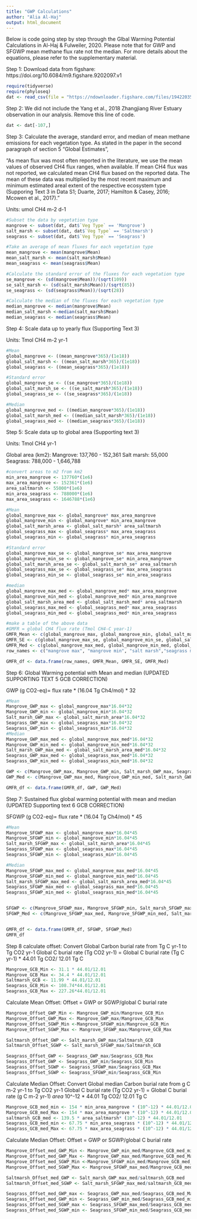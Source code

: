 ```yaml
---
title: "GWP Calculations"
author: "Alia Al-Haj"
output: html_document
---
```


Below is code going step by step through the Glbal Warming Potential Calculations in Al-Haj & Fulweiler, 2020. Please note that for GWP and SFGWP mean methane flux rate not the median. For more details about the equations, please refer to the supplementary material.

Step 1: Download data from figshare: https://doi.org/10.6084/m9.figshare.9202097.v1
```r
require(tidyverse)
require(phyloseq)
dat <- read_csv(file = "https://ndownloader.figshare.com/files/19422035")
```


Step 2: We did not include the Yang et al., 2018 Zhangjiang River Estuary observation in our analysis. Remove this line of code.
```r
dat <- dat[-107,]
```


Step 3: Calculate the average, standard error, and median of mean methane emissions for each vegetation type. As stated in the paper in the second paragraph of section 5 "Global Estimates", 

"As mean flux was most often reported in the literature, we use the mean values of observed CH4 flux ranges, when available. If mean CH4 flux was not reported, we calculated mean CH4 flux based on the reported data. The mean of these data was multiplied by the most recent maximum and minimum estimated areal extent of the respective ecosystem type (Supporing Text 3 in Data S1; Duarte, 2017; Hamilton & Casey, 2016; Mcowen et al., 2017)."

Units: umol CH4 m-2 d-1

```r
#Subset the data by vegetation type
mangrove <- subset(dat, dat$`Veg Type` == 'Mangrove')
salt_marsh <- subset(dat, dat$`Veg Type` == 'Saltmarsh')
seagrass <- subset(dat, dat$`Veg Type` == 'Seagrass')

#Take an average of mean fluxes for each vegetation type
mean_mangrove <- mean(mangrove$Mean)
mean_salt_marsh <- mean(salt_marsh$Mean)
mean_seagrass <- mean(seagrass$Mean)

#Calculate the standard error of the fluxes for each vegetation type
se_mangrove <- (sd(mangrove$Mean))/(sqrt(109))
se_salt_marsh <- (sd(salt_marsh$Mean))/(sqrt(85))
se_seagrass <- (sd(seagrass$Mean))/(sqrt(28))

#Calculate the median of the fluxes for each vegetation type
median_mangrove <- median(mangrove$Mean)
median_salt_marsh <-median(salt_marsh$Mean)
median_seagrass <- median(seagrass$Mean)
```


Step 4: Scale data up to yearly flux (Supporting Text 3)

Units: Tmol CH4 m-2 yr-1
```r
#Mean
global_mangrove <- ((mean_mangrove*365)/(1e18))
global_salt_marsh <- ((mean_salt_marsh*365)/(1e18))
global_seagrass <- ((mean_seagrass*365)/(1e18))

#Standard error
global_mangrove_se <- ((se_mangrove*365)/(1e18))
global_salt_marsh_se <- ((se_salt_marsh*365)/(1e18))
global_seagrass_se <- ((se_seagrass*365)/(1e18))

#Median
global_mangrove_med <- ((median_mangrove*365)/(1e18))
global_salt_marsh_med <- ((median_salt_marsh*365)/(1e18))
global_seagrass_med <- ((median_seagrass*365)/(1e18))
```


Step 5: Scale data up to global area (Supporting text 3)

Units: Tmol CH4 yr-1

Global area (km2):
Mangrove: 137,760 - 152,361
Salt marsh: 55,000
Seagrass: 788,000 - 1,646,788
```r
#convert areas to m2 from km2
min_area_mangrove <- 137760*(1e6)
max_area_mangrove <- 152361*(1e6)
area_saltmarsh <- 55000*(1e6)
min_area_seagrass <- 788000*(1e6)
max_area_seagrass <- 1646788*(1e6)

#Mean
global_mangrove_max <- global_mangrove* max_area_mangrove
global_mangrove_min <- global_mangrove* min_area_mangrove
global_salt_marsh_area <- global_salt_marsh* area_saltmarsh
global_seagrass_max <- global_seagrass* max_area_seagrass
global_seagrass_min <- global_seagrass* min_area_seagrass

#Standard error
global_mangrove_max_se <- global_mangrove_se* max_area_mangrove
global_mangrove_min_se <- global_mangrove_se* min_area_mangrove
global_salt_marsh_area_se <- global_salt_marsh_se* area_saltmarsh
global_seagrass_max_se <- global_seagrass_se* max_area_seagrass
global_seagrass_min_se <- global_seagrass_se* min_area_seagrass

#median
global_mangrove_max_med <- global_mangrove_med* max_area_mangrove
global_mangrove_min_med <- global_mangrove_med* min_area_mangrove
global_salt_marsh_area_med <- global_salt_marsh_med* area_saltmarsh
global_seagrass_max_med <- global_seagrass_med* max_area_seagrass
global_seagrass_min_med <- global_seagrass_med* min_area_seagrass

#make a table of the above data
#GMFR = global CH4 flux rate (Tmol CH4-C year-1)
GMFR_Mean <- c(global_mangrove_max, global_mangrove_min, global_salt_marsh_area, global_seagrass_max, global_seagrass_min)
GMFR_SE <- c(global_mangrove_max_se, global_mangrove_min_se, global_salt_marsh_area_se, global_seagrass_max_se, global_seagrass_min_se)
GMFR_Med <- c(global_mangrove_max_med, global_mangrove_min_med, global_salt_marsh_area_med, global_seagrass_max_med, global_seagrass_min_med)
row_names <- c("mangrove max", "mangrove min", "salt marsh","seagrass max", "seagrass min")

GMFR_df <- data.frame(row_names, GMFR_Mean, GMFR_SE, GMFR_Med)
```


Step 6: Global Warming potential with Mean and median (UPDATED SUPPORTING TEXT 5 GCB CORRECTION)

GWP (g CO2-eq)= flux rate * (16.04 Tg Ch4/mol) * 32

```r
#Mean
Mangrove_GWP_max <- global_mangrove_max*16.04*32
Mangrove_GWP_min <- global_mangrove_min*16.04*32
Salt_marsh_GWP_max <- global_salt_marsh_area*16.04*32
Seagrass_GWP_max <- global_seagrass_max*16.04*32
Seagrass_GWP_min <- global_seagrass_min*16.04*32
#Median
Mangrove_GWP_max_med <- global_mangrove_max_med*16.04*32
Mangrove_GWP_min_med <- global_mangrove_min_med*16.04*32
Salt_marsh_GWP_max_med <- global_salt_marsh_area_med*16.04*32
Seagrass_GWP_max_med <- global_seagrass_max_med*16.04*32
Seagrass_GWP_min_med <- global_seagrass_min_med*16.04*32

GWP <- c(Mangrove_GWP_max, Mangrove_GWP_min, Salt_marsh_GWP_max, Seagrass_GWP_max, Seagrass_GWP_min)
GWP_Med <- c(Mangrove_GWP_max_med, Mangrove_GWP_min_med, Salt_marsh_GWP_max_med, Seagrass_GWP_max_med, Seagrass_GWP_min_med)

GMFR_df <- data.frame(GMFR_df, GWP, GWP_Med)
```


Step 7: Sustained flux global warming potential with mean and median (UPDATED Supporting text 6 GCB CORRECTION)

SFGWP (g CO2-eq)= flux rate * (16.04 Tg Ch4/mol) * 45

```r
#Mean
Mangrove_SFGWP_max <- global_mangrove_max*16.04*45
Mangrove_SFGWP_min <- global_mangrove_min*16.04*45
Salt_marsh_SFGWP_max <- global_salt_marsh_area*16.04*45
Seagrass_SFGWP_max <- global_seagrass_max*16.04*45
Seagrass_SFGWP_min <- global_seagrass_min*16.04*45

#Median
Mangrove_SFGWP_max_med <- global_mangrove_max_med*16.04*45
Mangrove_SFGWP_min_med <- global_mangrove_min_med*16.04*45
Salt_marsh_SFGWP_max_med <- global_salt_marsh_area_med*16.04*45
Seagrass_SFGWP_max_med <- global_seagrass_max_med*16.04*45
Seagrass_SFGWP_min_med <- global_seagrass_min_med*16.04*45


SFGWP <- c(Mangrove_SFGWP_max, Mangrove_SFGWP_min, Salt_marsh_SFGWP_max, Seagrass_SFGWP_max, Seagrass_SFGWP_min)
SFGWP_Med <- c(Mangrove_SFGWP_max_med, Mangrove_SFGWP_min_med, Salt_marsh_SFGWP_max_med, Seagrass_SFGWP_max_med, Seagrass_SFGWP_min_med)


GMFR_df <- data.frame(GMFR_df, SFGWP, SFGWP_Med)
GMFR_df
```


Step 8 calculate offset:
Convert Global Carbon burial rate from Tg C yr-1 to Tg CO2 yr-1
Global C burial rate (Tg CO2 yr-1) = Global C burial rate (Tg C yr-1) * 44.01 Tg CO2/ 12.01 Tg C

```r
Mangrove_GCB_Min <- 31.1 * 44.01/12.01
Mangrove_GCB_Max <- 34.4 * 44.01/12.01
Saltmarsh_GCB <- 11.99 * 44.01/12.01
Seagrass_GCB_Min <- 108.74*44.01/12.01 
Seagrass_GCB_Max <- 227.26*44.01/12.01
```

Calculate Mean Offset:
Offset = GWP or SGWP/global C burial rate
```r
Mangrove_Offset_GWP_Min <- Mangrove_GWP_min/Mangrove_GCB_Min
Mangrove_Offset_GWP_Max <- Mangrove_GWP_max/Mangrove_GCB_Max
Mangrove_Offset_SGWP_Min <-Mangrove_SFGWP_min/Mangrove_GCB_Min
Mangrove_Offset_SGWP_Max <- Mangrove_SFGWP_max/Mangrove_GCB_Max

Saltmarsh_Offset_GWP <- Salt_marsh_GWP_max/Saltmarsh_GCB
Saltmarsh_Offset_SGWP <- Salt_marsh_SFGWP_max/Saltmarsh_GCB

Seagrass_Offset_GWP <- Seagrass_GWP_max/Seagrass_GCB_Max
Seagrass_Offset_GWP <- Seagrass_GWP_min/Seagrass_GCB_Min
Seagrass_Offset_SGWP <- Seagrass_SFGWP_max/Seagrass_GCB_Max
Seagrass_Offset_SGWP <- Seagrass_SFGWP_min/Seagrass_GCB_Min
```

Calculate Median Offset:
Convert Global median Carbon burial rate from g C m-2 yr-1 to Tg CO2 yr-1
Global C burial rate (Tg CO2 yr-1) = Global C burial rate (g C m-2 yr-1) *area * 10^-12 * 44.01 Tg CO2/ 12.01 Tg C

```r
Mangrove_GCB_med_min <- 154 * min_area_mangrove * (10^-12) * 44.01/12.01
Mangrove_GCB_med_Max <- 154 * max_area_mangrove * (10^-12) * 44.01/12.01
saltmarsh_GCB_med <- 139.5 * area_saltmarsh* (10^-12) * 44.01/12.01
Seagrass_GCB_med_min <- 67.75 * min_area_seagrass * (10^-12) * 44.01/12.01
Seagrass_GCB_med_Max <- 67.75 * max_area_seagrass * (10^-12) * 44.01/12.01
```

Calculate Median Offset:
Offset = GWP or SGWP/global C burial rate
```r
Mangrove_Offset_med_GWP_Min <- Mangrove_GWP_min_med/Mangrove_GCB_med_min
Mangrove_Offset_med_GWP_Max <- Mangrove_GWP_max_med/Mangrove_GCB_med_Max
Mangrove_Offset_med_SGWP_Min <-Mangrove_SFGWP_min_med/Mangrove_GCB_med_min
Mangrove_Offset_med_SGWP_Max <- Mangrove_SFGWP_max_med/Mangrove_GCB_med_Max

Saltmarsh_Offset_med_GWP <- Salt_marsh_GWP_max_med/saltmarsh_GCB_med
Saltmarsh_Offset_med_SGWP <- Salt_marsh_SFGWP_max_med/saltmarsh_GCB_med

Seagrass_Offset_med_GWP_max <- Seagrass_GWP_max_med/Seagrass_GCB_med_Max
Seagrass_Offset_med_GWP_min <- Seagrass_GWP_min_med/Seagrass_GCB_med_min
Seagrass_Offset_med_SGWP_max <- Seagrass_SFGWP_max_med/Seagrass_GCB_med_Max
Seagrass_Offset_med_SGWP_min <- Seagrass_SFGWP_min_med/Seagrass_GCB_med_min
```